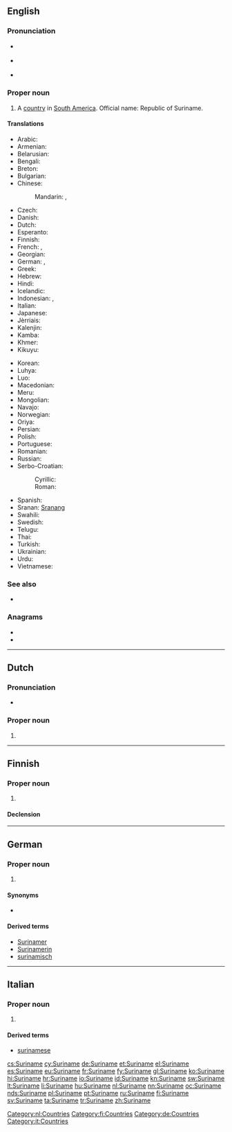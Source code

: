==English==
{{wikipedia}}

===Pronunciation===
* {{a|UK}} {{IPA|/ˌsʊə.ɹɪˈnæm/|/ˌsjʊə.ɹɪˈnæm/|/ˈsʊə.ɹɪ.næm/}}
* {{a|US}} {{IPA|/ˌsʊɹ.ɪˈnɑm/|/ˈsʊɹ.ɪ.nɑm/|/ˈsʊɹ.ɪ.næm/}}
* {{audio|en-us-Suriname.ogg|Audio (US)}}

===Proper noun===
{{en-proper noun}}

# A [[country]] in [[South America]]. Official name: Republic of Suriname.

====Translations====
{{trans-top|country}}
* Arabic: {{t-|ar|سورينام|m|tr=Surīnām|sc=Arab}}
* Armenian: {{t-|hy|Սուրինամ|tr=Surinam|sc=Armn}}
* Belarusian: {{t-|be|Сурынам|m|tr=Surynám|sc=Cyrl}}
* Bengali: {{t-|bn|সুরিনাম|sc=Beng}}
* Breton: {{t-|br|Surinam}}
* Bulgarian: {{t-|bg|Суринам|m|tr=Surinám|sc=Cyrl}}
* Chinese:
*: Mandarin: {{t-|cmn|蘇里南|sc=Hani}}, {{t-|cmn|苏里南|tr=Sūlǐnán|sc=Hani}}
* Czech: {{t+|cs|Surinam|m}}
* Danish: {{t-|da|Surinam}}
* Dutch: {{t+|nl|Suriname}}
* Esperanto: {{t-|eo|Surinamo}}
* Finnish: {{t+|fi|Suriname}}
* French: {{t+|fr|Surinam|m}}, {{t+|fr|Suriname|m}}
* Georgian: {{t-|ka|სურინამი|tr=surinami|sc=Geor}}
* German: {{t+|de|Surinam}}, {{t+|de|Suriname}}
* Greek: {{t+|el|Σουρινάμ|n|tr=Sourinám|sc=Grek}}
* Hebrew: {{t-|he|סורינאם|sc=Hebr}}
* Hindi: {{t+|hi|सूरीनाम|tr=sūrīnām|sc=Deva}}
* Icelandic: {{t+|is|Súrínam|n}}
* Indonesian: {{t+|id|Suriname}}, {{t-|id|Surinam}}
* Italian: {{t-|it|Suriname}}
* Japanese: {{t+|ja|スリナム|tr=Surinamu}}
* Jèrriais: {{tø|roa-jer|Suriname|m}}
* Kalenjin: {{tø|kln|Surinam}}
* Kamba: {{tø|kam|Surinamu}}
* Khmer: {{t-|km|សូរីណាម|tr=sooriinaam|sc=Khmr}}
* Kikuyu: {{tø|ki|Surinamu}}
{{trans-mid}}
* Korean: {{t+|ko|수리남|tr=Surinam|sc=Hang}}
* Luhya: {{tø|luy|Surinamu}}
* Luo: {{tø|luo|Surinam}}
* Macedonian: {{t-|mk|Суринам|m|tr=Súrinam|sc=Cyrl}}
* Meru: {{tø|mer|Surinamu}}
* Mongolian: {{t-|mn|Суринам|tr=Surinám|sc=Cyrl}}
* Navajo: {{tø|nv|Sówinam}}
* Norwegian: {{t-|no|Surinam}}
* Oriya: {{t-|or|ସୁରିନାମ|sc=Orya}}
* Persian: {{t-|fa|سورینام|tr=surinâm|sc=fa-Arab}}
* Polish: {{t+|pl|Surinam}}
* Portuguese: {{t+|pt|Suriname}}
* Romanian: {{t-|ro|Surinam|n}}
* Russian: {{t+|ru|Суринам|m|tr=Surinám|sc=Cyrl}}
* Serbo-Croatian:
*: Cyrillic: {{t-|sh|Суринам|m|sc=Cyrl}}
*: Roman: {{t-|sh|Surinam|m}}
* Spanish: {{t+|es|Surinam}}
* Sranan: [[Sranang]]
* Swahili: {{t+|sw|Surinamu}}
* Swedish: {{t+|sv|Surinam}}
* Telugu: {{t+|te|సురినామ్|tr=Surinām|sc=Telu}}
* Thai: {{t+|th|ซูรินาเม|tr=sūrināme|sc=Thai}}
* Turkish: {{t+|tr|Surinam}}
* Ukrainian: {{t+|uk|Суринам|m|tr=Surynám|sc=Cyrl}}
* Urdu: {{t-|ur|سرینام|sc=ur-Arab}}
* Vietnamese: {{t-|vi|Suriname}}
{{trans-bottom}}

===See also===
* {{list:countries of South America/en}}

===Anagrams===
* {{l/en|aneurism}}
* {{l/en|Sumerian}}

----

==Dutch==
{{wikipedia|lang=nl}}

===Pronunciation===
* {{IPA|/ˌsyriˈnaːmə/|lang=nl}}

===Proper noun===
{{nl-proper noun|n}}

# {{l|en|Suriname}}

[[Category:nl:Countries]]

----

==Finnish==
{{wikipedia|lang=fi}}

===Proper noun===
{{fi-proper noun}}

# {{l|en|Suriname}}

====Declension====
{{fi-decl-nalle|Surinam|nopl=1}}

[[Category:fi:Countries]]

----

==German==
{{wikipedia|lang=de}}

===Proper noun===
{{de-proper noun|n}}

# {{l|en|Suriname}}

====Synonyms====
* {{l|de|Surinam}}

====Derived terms====
* [[Surinamer]]
* [[Surinamerin]]
* [[surinamisch]]

[[Category:de:Countries]]

----

==Italian==
{{wikipedia|lang=it}}

===Proper noun===
{{it-proper noun|g=m}}

# {{l|en|Suriname}}

====Derived terms====
* [[surinamese]]

[[Category:it:Countries]]

[[cs:Suriname]]
[[cy:Suriname]]
[[de:Suriname]]
[[et:Suriname]]
[[el:Suriname]]
[[es:Suriname]]
[[eu:Suriname]]
[[fr:Suriname]]
[[fy:Suriname]]
[[gl:Suriname]]
[[ko:Suriname]]
[[hi:Suriname]]
[[hr:Suriname]]
[[io:Suriname]]
[[id:Suriname]]
[[kn:Suriname]]
[[sw:Suriname]]
[[lt:Suriname]]
[[li:Suriname]]
[[hu:Suriname]]
[[nl:Suriname]]
[[nn:Suriname]]
[[oc:Suriname]]
[[nds:Suriname]]
[[pl:Suriname]]
[[pt:Suriname]]
[[ru:Suriname]]
[[fi:Suriname]]
[[sv:Suriname]]
[[ta:Suriname]]
[[tr:Suriname]]
[[zh:Suriname]]